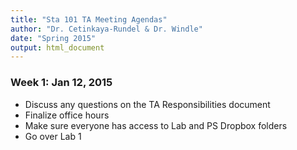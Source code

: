 ```yaml
---
title: "Sta 101 TA Meeting Agendas"
author: "Dr. Cetinkaya-Rundel & Dr. Windle"
date: "Spring 2015"
output: html_document
---
```


### Week 1: Jan 12, 2015

* Discuss any questions on the TA Responsibilities document
* Finalize office hours
* Make sure everyone has access to Lab and PS Dropbox folders
* Go over Lab 1

